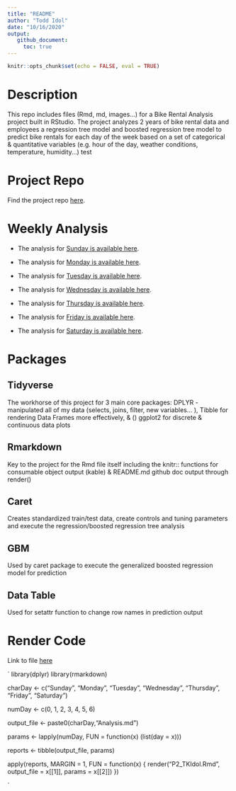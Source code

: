 ```yaml
---
title: "README"
author: "Todd Idol"
date: "10/16/2020"
output: 
   github_document:
     toc: true
---
```


```r
knitr::opts_chunk$set(echo = FALSE, eval = TRUE)
```
# Description

This repo includes files (Rmd, md, images...) for a Bike Rental Analysis project built in RStudio. The project analyzes 2 years of bike rental data and employees a regression tree model and boosted regression tree model to predict bike rentals for each day of the week based on a set of categorical & quantitative variables (e.g. hour of the day, weather conditions, temperature, humidity...) test

# Project Repo

Find the project repo [here](https://github.com/tkidol/ST558-Project-2).

# Weekly Analysis 

+  The analysis for [Sunday is available here](SundayAnalysis.md).  

+  The analysis for [Monday is available here](MondayAnalysis.md).  

+  The analysis for [Tuesday is available here](TuesdayAnalysis.md).  

+  The analysis for [Wednesday is available here](Wedesdaynalysis.md).  

+  The analysis for [Thursday is available here](ThursdayAnalysis.md).  

+  The analysis for [Friday is available here](FridayAnalysis.md).  

+  The analysis for [Saturday is available here](SaturdayAnalysis.md).

# Packages

## Tidyverse

The workhorse of this project for 3 main core packages: DPLYR - manipulated all of my data (selects, joins, filter, new variables... ), Tibble for rendering Data Frames more effectively, & () ggplot2 for discrete & continuous data plots

## Rmarkdown 

Key to the project for the Rmd file itself including the knitr:: functions for consumable object output (kable) & README.md github doc output through render()

## Caret

Creates standardized train/test data, create controls and tuning parameters and execute the regression/boosted regression tree analysis

## GBM

Used by caret package to execute the generalized boosted regression model for prediction

## Data Table

Used for setattr function to change row names in prediction output

# Render Code

Link to file [here](https://github.com/tkidol/ST558-Project-2/blob/main/P2_Render.Rmd)

`
library(dplyr)
library(rmarkdown)

charDay <- c("Sunday", "Monday", "Tuesday", "Wednesday", "Thursday", "Friday", "Saturday")

numDay <- c(0, 1, 2, 3, 4, 5, 6)

output_file <- paste0(charDay,"Analysis.md")

params <- lapply(numDay, FUN = function(x) (list(day = x)))


reports <- tibble(output_file, params)

apply(reports, MARGIN = 1, 
               FUN = function(x) { 
                 render("P2_TKIdol.Rmd", output_file = x[[1]],
                 params = x[[2]])
               })

`